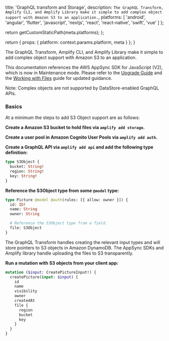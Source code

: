 
  title: 'GraphQL transform and Storage',
  description: `The GraphQL Transform, Amplify CLI, and Amplify Library make it simple to add complex object support with Amazon S3 to an application.`,
  platforms: [
    'android',
    'angular',
    'flutter',
    'javascript',
    'nextjs',
    'react',
    'react-native',
    'swift',
    'vue'
  ]
};

  return getCustomStaticPath(meta.platforms);
};

  return {
    props: {
      platform: context.params.platform,
      meta
    }
  };
}

The GraphQL Transform, Amplify CLI, and Amplify Library make it simple to add complex object support with Amazon S3 to an application.

<Callout>

This documentation references the AWS AppSync SDK for JavaScript (V2), which is now in Maintenance mode. Please refer to the [Upgrade Guide](/lib/graphqlapi/upgrade-guide) and the [Working with Files](/lib/graphqlapi/working-with-files/) guide for updated guidance.

</Callout>

<Callout warning>

Note: Complex objects are not supported by DataStore-enabled GraphQL APIs.

</Callout>

### Basics

At a minimum the steps to add S3 Object support are as follows:

**Create a Amazon S3 bucket to hold files via `amplify add storage`.**

**Create a user pool in Amazon Cognito User Pools via `amplify add auth`.**

**Create a GraphQL API via `amplify add api` and add the following type definition:**

```graphql
type S3Object {
  bucket: String!
  region: String!
  key: String!
}
```

**Reference the S3Object type from some `@model` type:**

```graphql
type Picture @model @auth(rules: [{ allow: owner }]) {
  id: ID!
  name: String
  owner: String

  # Reference the S3Object type from a field.
  file: S3Object
}
```

The GraphQL Transform handles creating the relevant input types and will store pointers to S3 objects in Amazon DynamoDB. The AppSync SDKs and Amplify library handle uploading the files to S3 transparently.

**Run a mutation with S3 objects from your client app:**

```graphql
mutation ($input: CreatePictureInput!) {
  createPicture(input: $input) {
    id
    name
    visibility
    owner
    createdAt
    file {
      region
      bucket
      key
    }
  }
}
```
